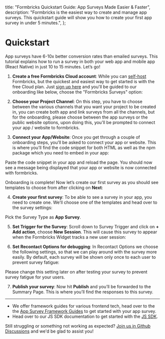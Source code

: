 

  title: "Formbricks Quickstart Guide: App Surveys Made Easier & Faster",
  description:
    "Formbricks is the easiest way to create and manage app surveys. This quickstart guide will show you how to create your first app survey in under 5 minutes.",
};

# Quickstart

App surveys have 6-10x better conversion rates than emailed surveys. This tutorial explains how to run a survey in both your web app and mobile app (React Native) in just 10 to 15 minutes. Let’s go!

1. **Create a free Formbricks Cloud account**: While you can [self-host](/self-hosting/deployment) Formbricks, but the quickest and easiest way to get started is with the free Cloud plan. Just [sign up here](https://app.formbricks.com/auth/signup) and you'll be guided to our onboarding like below, choose the "Formbricks Surveys" option:

<MdxImage
  src={I1}
  alt="Choose Formbricks Surveys"
  quality="100"
  className="max-w-full rounded-lg sm:max-w-3xl"
/>

2. **Choose your Project Channel**: On this step, you have to choose between the various channels that you want your project to be created in, you can create both app and link surveys from all the channels, but for the onboarding, please choose between the app surveys or the public website options, upon doing this, you'll be prompted to connect your app / website to formbricks.

<MdxImage
  src={I2}
  alt="Choose between app and website surveys project channels"
  quality="100"
  className="max-w-full rounded-lg sm:max-w-3xl"
/>

3. **Connect your App/Website**: Once you get through a couple of onboarding steps, you’ll be asked to connect your app or website. This is where you’ll find the code snippet for both HTML as well as the npm package which you need to embed in your app:

<MdxImage
  src={I3}
  alt="Code snippet for connecting app with Formbricks"
  quality="100"
  className="max-w-full rounded-lg sm:max-w-3xl"
/>

Paste the code snippet in your app and reload the page. You should now see a message being displayed that your app or website is now connected with formbricks.

<MdxImage
  src={I3_1}
  alt="App connected with Formbricks"
  quality="100"
  className="max-w-full rounded-lg sm:max-w-3xl"
/>

Onboarding is complete! Now let’s create our first survey as you should see templates to choose from after clicking on **Next**:

<MdxImage
  src={I4}
  alt="Choose a survey template"
  quality="100"
  className="max-w-full rounded-lg sm:max-w-3xl"
/>

4. **Create your first survey**: To be able to see a survey in your app, you need to create one. We’ll choose one of the templates and head over to the survey settings:

Pick the Survey Type as **App Survey**.

<MdxImage
  src={I5}
  alt="Survey settings for app survey"
  quality="100"
  className="max-w-full rounded-lg sm:max-w-3xl"
/>

5. **Set Trigger for the Survey**: Scroll down to Survey Trigger and click on **+ Add action**, choose **New Session**. This will cause this survey to appear when the Formbricks Widget tracks a new user session:

<MdxImage
  src={I6}
  alt="Survey trigger settings for app survey"
  quality="100"
  className="max-w-full rounded-lg sm:max-w-3xl"
/>

6. **Set Recontact Options for debugging**: In Recontact Options we choose the following settings, so that we can play around with the survey more easily. By default, each survey will be shown only once to each user to prevent survey fatigue:

<Note>
  Please change this setting later on after testing your survey to prevent survey fatigue for your users.
</Note>

<MdxImage
  src={I7}
  alt="Recontact options for app survey"
  quality="100"
  className="max-w-full rounded-lg sm:max-w-3xl"
/>

7. **Publish your survey**: Now hit **Publish** and you’ll be forwarded to the Summary Page. This is where you’ll find the responses to this survey.

<MdxImage
  src={I8}
  alt="Survey published successfully"
  quality="100"
  className="max-w-full rounded-lg sm:max-w-3xl"
/>

---

- We offer framework guides for various frontend tech, head over to the the [App Survey Framework Guides](/app-surveys/framework-guides) to get started with your app survey.
- Head over to our JS SDK documentation to get started with the [JS SDK](/developer-docs/js-sdk).

Still struggling or something not working as expected? [Join us in Github Discussions](https://github.com/formbricks/formbricks/discussions) and we'd be glad to assist you!
